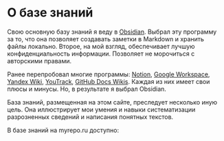 # О базе знаний

Свою основную базу знаний я веду в [Obsidian](https://obsidian.md). Выбрал эту программу за то, что она позволяет создавать заметки в Markdown и хранить файлы локально. Второе, на мой взгляд, обеспечивает лучшую конфиденциальность информации. Позволяет не морочиться с авторскими правами.

Ранее перепробовал многие программы: [Notion](https://www.notion.so), [Google Workspace](https://workspace.google.com), [Yandex Wiki](https://yandex.cloud/ru/docs/wiki/), [YouTrack](https://www.jetbrains.com/ru-ru/youtrack/), [GitHub Docs Wikis](https://docs.github.com/ru/communities/documenting-your-project-with-wikis/about-wikis). Каждая из них имеет свои плюсы и минусы. Но, в результате я выбрал Obsidian.

База знаний, размещенная на этом сайте, преследует несколько иную цель. Она иллюстрирует мои умения и навыки систематизации разрозненных сведений и написания понятных текстов.

В базе знаний на myrepo.ru доступно:
